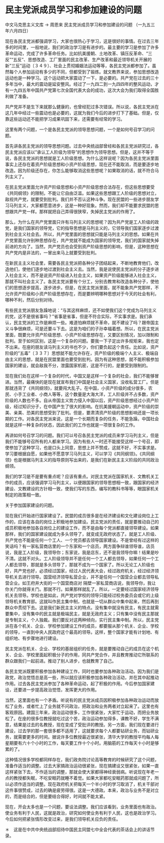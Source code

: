 # 民主党派成员学习和参加建设的问题

中文马克思主义文库 -> 周恩来
民主党派成员学习和参加建设的问题
（一九五三年六月四日）

现在各民主党派都强调学习，大家也很热心于学习，这是很好的事情。在过去三年多的时间里，一般地说，我们的政治学习是有进步的。最主要的学习是参加了许多革命运动，完成了许多革命任务。比如抗美援朝、土地改革、镇压反革命、"三反""五反"、思想改造、工厂里面的民主改革、生产改革和最近领导机关开展的新"三反"运动〔３４９〕、社会上贯彻婚姻法运动等等，各民主党派都参加了。虽然每个人参加运动有多少的不同，但都受到了锻炼。就文教界来说，参加思想改造运动也是一种学习。这个运动把大家震动了一下，是必要的。共产党在过去的三十多年当中，最大的震动是延安整风。经过了一九四二到一九四四年的整风运动，才有一九四五年中国共产党第七次全国代表大会的成功，这次大会为我们取得全国胜利做了准备。

共产党并不是生下来就那么健康的，也曾经犯过多次错误。所以说，各民主党派在这几年中经过一些震动也是必要的，这就为我们今后的进步打下了基础。但是，仅靠这些运动还不能把学习成果巩固下来，还需要有经常的学习。

这里有两个问题，一个是各民主党派的领导思想问题，一个是如何号召学习的问题。

首先讲各民主党派的领导思想问题。过去中央统战部曾经和各民主党派研究过，各民主党派应该以"承认工人阶级为领导"的思想作为领导思想。但是，这并不等于说，各民主党派的思想就是工人阶级思想。为什么这样说呢？因为各民主党派里面事实上还存在着资产阶级思想和小资产阶级思想，现在还不能取消，而是要逐步地改造。因为阶级还存在，你怎么能够取消这些思想呢？如果取消的话，就不符合马列主义了。

在民主党派里面允许资产阶级思想和小资产阶级思想合法存在，但这些思想要受《共同纲领》的限制，不能让它自由泛滥。如果这些思想跟工人阶级的思想对立，敌视共产党，就要受到批判。我们并不否认这种斗争。现在民盟的一些进步朋友学习马列主义，大家都愿意进步，这是一种好现象。然而，我们却不能要求民盟的思想跟共产党一样。那样就把自己弄得很狭窄，失掉民主党派的作用了。

那么，为什么在共产党里面只许有马列主义的思想呢？因为共产党是工人阶级的政党，是我们国家的领导党，它的指导思想是马列主义的，它领导我们国家逐步过渡到社会主义社会去。所以，共产党里面的思想就只能是马列主义的思想。如果在共产党里面允许别种思想存在，共产党就不能成为国家的领导党，我们的国家就失掉前进的方向了。当然，共产党员也会受到资产阶级思想的影响，但是，这种思想在共产党内是非法的，一冒出来马上就要受到批判。

在新民主主义社会里，需要各民主党派把各种分子团结起来，不断地教育他们，改造他们，使他们逐步地过渡到社会主义去。当然，我是说使民主党派的分子逐步进入社会主义，而不是说资产阶级进入社会主义，如果资产阶级能够进入社会主义，那就不叫社会主义了。各民主党派要有个分工，分别去教育和改造各种分子，使他们的思想逐步提高，逐步进步。但是，在民主党派里面，就不能象共产党那样，不允许资产阶级和小资产阶级思想存在，而是要辨明哪种思想对于今天的社会有利，哪种不利，然后分别对待。

有些民主党派朋友急躁地说："与其这样麻烦，还不如使我们这个党成为马列主义的党，这不是很省事吗？"省事是省事，但是不符合实际，不实事求是。我们承认，民主党派的工作是麻烦一些。难道怕麻烦就不革命，就不建设了吗？跟帝国主义斗争很麻烦，可是还要斗下去。这是为咱们的子孙幸福着想。所以，在民主党派里面，既要允许资产阶级思想、小资产阶级思想存在，又要区别情况，加以限制和批判。至于如何区别，这是一个复杂的问题。要我一下子定出许多规矩来，我也定不出来。在座的朋友读马列主义的书也不少，你们要负起这个责任。比如说，资产阶级的"五毒"〔３３７〕思想就不能允许存在，资产阶级的极端个人主义、极端自由主义的思想，就是在民盟里面也要受到批判。因为有这种思想，就不能积极参加国家的建设，就会敌我不分，泄露国家机密，这是不行的，是要受到限制的。

现在我们处在这样一个复杂的时代，中国又是这样一个复杂的社会，我们不能够冒进。当然，最痛快的是现在就宣布我们中国是社会主义国家，没收私营工厂。但是那就违背了《共同纲领》，就要闯大乱子。在中国，小资产阶级的成分很多，农民、小手工业者、小商人等等，这个数量是大海大洋，工人阶级并不占多数，资产阶级的人数也不多。自从帝国主义势力侵入中国以后，资产阶级思想经过小资产阶级，经过知识分子，在中国产生了很大的影响。在抗美援朝运动中，资产阶级的崇美、亲美、恐美的思想受到了批判。但是，要肃清资产阶级的思想影响还是一项长期的工作。对各民主党派来说，这是一个长期而复杂的任务，不能急躁。中国社会就是这样一种复杂的状态，因此我们的工作也就是一项很复杂的工作。

再讲如何号召学习的问题。我们可以号召各民主党派的成员来学习马列主义，但是我们不能够号召所有的人都来学习。因为有些人一时还不能接受这样一个号召，即使参加了这种学习，也是口头上同意，思想上并不赞成，这就不好，不实事求是。学习要根据自愿，如果他不愿意学习马列主义，可以学习《共同纲领》。《共同纲领》也是根据马列主义的指导原则写出来的，是我们在新民主主义阶段的共同政治纲领。

我们的学习是不是要有重点呢？应该有重点。对民主党派在国家机关、文教机关工作的成员，应该强调学习马列主义，以便跟国家的领导思想相一致，跟国家的经济建设、文教建设的方针相一致，使我们写的东西，编写的教科书等等，眼国家机关制定的政策相一致。

关于参加国家建设的问题。

现在我们开始进行国家建设了。民盟的成员很多是在经济建设和文化建设岗位上工作的，应该在各自的岗位上积极地参加建设。民主党派的责任，就是要推动自己的成员积极地参加各自岗位上的建设工作，而不是由每个党派都直接领导建设。如果那样，我们的国家建设就成为多头领导了，就变成无政府状态了。就是工人阶级、共产党也不能是任何一个工人、一个党员都去领导国家建设。不是曾经有过这样的笑话吗？有一家私营商店里的一个东家和一个店员，两方面争辩谁领导谁，店员说，我是工人阶级，我领导你；东家说，我是店东，还不是我领导你嘛！结果是吵不清。这就不对头。工人阶级领导并不是任何一个工人都去领导，如果任何一个工人都去领导，那就是多头领导了，那就不成为一个国家了。所以无论工人阶级也好，共产党也好，必须经过国家，经过人民代表大会，经过政府机关，经过经济领导机关去进行领导。国营经济领导私营企业，并不是任何一个国营企业都去领导私营企业。如王府井大街的一个国营商店对 隔壁一家私营商店说，我领导你，我让你关门你就得关门。那就不行。如果那样就乱了。所以，一定要经过国家经济领导机关去领导。学校也是如此，共产党对学校的领导只能经过校务委员会或它的上级领导机关教育部。这就叫作民主集中制，也就是一切从群众中集中起来，然后再到群众中贯彻下去。这是我们新民主主义的特点。没有集中就没有民主，有民主就需要集中，没有集中的民主就是极端民主，就是无政府主义；只有集中没有民主那就是专制主义，个人独裁。我们要反对这两种倾向，实行民主集中制。所以，民主党派在各个机关、企业、学校参加建设工作的成员，都要服从那个机关、企业、学校的领导，一直到中央人民政府这个最高的领导。这样，整个国家才能有计划地、有组织地、有步骤地进行建设。

民主党派在机关、企业、学校的基层组织的任务，就是要推动自己的成员在这个机关、企业、学校里面起积极分子的作用，同共产党合作，并且教育推动它所联系的群众跟我们一起前进。推动了别人进步，也就教育了自己。

各民主党派既要积极参加各种建设工作，同时也要参加各种政治活动。因为我们是政党，政治觉悟总是高一些，所以就应该积极参加各种政治活动，并在其中起推动作用。过去各民主党派参加了各种革命运动，起了积极的作用。今后参加国家建设，还要进一步提高政治觉悟，发挥更大的作用。

当然，这里面也有一个矛盾。听说有的民主党派成员因积极参加各种政治运动而放松了业务，或者忙上了业务就不问政治，把政治和业务两者对立起来了。这里也有客观原因。建国三年来，政治运动很多，工作很紧张，大家忙于运动，而把业务放松了。在座的很多位教授就吃过这个苦，政治运动参加得多，课教不好，学生不满意，结果是过去的名教授，现在变成了受批评的教授。另一方面，我们现在要进行建设，过去学的那一套很多都不适用了，这就要求每个人都要钻研业务，而钻研业务，就需要更多的时间。据说许多位教授最近很紧张，清华大学的教授平均每人每星期要有六十个小时的工作，每天要工作十个小时。用脑筋的工作每天十小时是够累的了。

这种情况很多学校都同样存在，我们政务院讨论高等教育的时候研究了这个问题，准备作适当的调整。过去大家搞政治运动很紧张，现在搞建设又很紧张，如果一直这样紧张下去，不作适当的调整，那就会使大家都得神经衰弱病。听说现在年老一点的教授都失眠，不吃安眠药就睡不着觉。如果大家都吃安眠药那就成问题了，所以必须作适当的调整。现在政府机关把每天一个半小时的学习取消了，机关干部对这件事很赞成，过去的确是疲劳得很。这是一大德政。本来，政治与业务不是对立的，而是结合的，但是要结合得好，时间就不能太紧。

现在，开会太多也是一个问题，要设法调整。我们应该看到，业务里面也有政治。使业务有利于人民，这就是政治，研究如何使业务有利于人民，这也是政治学习。今后如何把紧张情形改变过来，是我们领导机关应负的责任。

＊　这是在中共中央统战部招待中国民主同盟七中全会代表的茶话会上的讲话节录。

